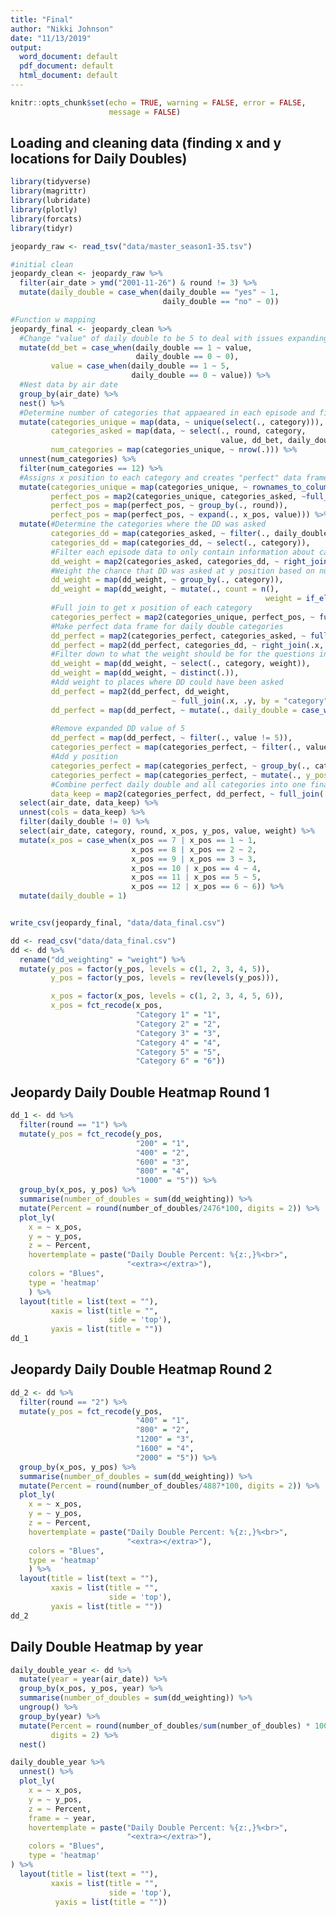 ```yaml
---
title: "Final"
author: "Nikki Johnson"
date: "11/13/2019"
output:
  word_document: default
  pdf_document: default
  html_document: default
---
```


```r
knitr::opts_chunk$set(echo = TRUE, warning = FALSE, error = FALSE, 
                      message = FALSE)
```

## Loading and cleaning data (finding x and y locations for Daily Doubles)

```r
library(tidyverse)
library(magrittr)
library(lubridate)
library(plotly)
library(forcats)
library(tidyr)

jeopardy_raw <- read_tsv("data/master_season1-35.tsv")

#initial clean
jeopardy_clean <- jeopardy_raw %>%
  filter(air_date > ymd("2001-11-26") & round != 3) %>% 
  mutate(daily_double = case_when(daily_double == "yes" ~ 1,
                                  daily_double == "no" ~ 0))

#Function w mapping
jeopardy_final <- jeopardy_clean %>% 
  #Change "value" of daily double to be 5 to deal with issues expanding later on
  mutate(dd_bet = case_when(daily_double == 1 ~ value,
                            daily_double == 0 ~ 0),
         value = case_when(daily_double == 1 ~ 5,
                           daily_double == 0 ~ value)) %>% 
  #Nest data by air date
  group_by(air_date) %>% 
  nest() %>% 
  #Determine number of categories that appaeared in each episode and filter to only episodes with all catagories asked
  mutate(categories_unique = map(data, ~ unique(select(., category))),
         categories_asked = map(data, ~ select(., round, category, 
                                               value, dd_bet, daily_double)),
         num_categories = map(categories_unique, ~ nrow(.))) %>% 
  unnest(num_categories) %>% 
  filter(num_categories == 12) %>% 
  #Assigns x position to each category and creates "perfect" data frame
  mutate(categories_unique = map(categories_unique, ~ rownames_to_column(., var = "x_pos")),
         perfect_pos = map2(categories_unique, categories_asked, ~full_join(.x, .y)),
         perfect_pos = map(perfect_pos, ~ group_by(., round)),
         perfect_pos = map(perfect_pos, ~ expand(., x_pos, value))) %>% 
  mutate(#Determine the categories where the DD was asked
         categories_dd = map(categories_asked, ~ filter(., daily_double == 1)),
         categories_dd = map(categories_dd, ~ select(., category)),
         #Filter each episode data to only contain information about category where DD was asked
         dd_weight = map2(categories_asked, categories_dd, ~ right_join(.x, .y, by = "category")),
         #Weight the chance that DD was asked at y position based on number of questions asked in each category
         dd_weight = map(dd_weight, ~ group_by(., category)),
         dd_weight = map(dd_weight, ~ mutate(., count = n(),
                                                         weight = if_else(count == 5, 1, 1/(6-count)))),
         #Full join to get x position of each category
         categories_perfect = map2(categories_unique, perfect_pos, ~ full_join(.x, .y, by = c("x_pos"))),
         #Make perfect data frame for daily double categories
         dd_perfect = map2(categories_perfect, categories_asked, ~ full_join(.x, .y, by = c("round", "category", "value"))),
         dd_perfect = map2(dd_perfect, categories_dd, ~ right_join(.x, .y, by = "category")),
         #Filter down to what the weight should be for the questions in the DD category
         dd_weight = map(dd_weight, ~ select(., category, weight)),
         dd_weight = map(dd_weight, ~ distinct(.)),
         #Add weight to places where DD could have been asked
         dd_perfect = map2(dd_perfect, dd_weight,
                                    ~ full_join(.x, .y, by = "category")),
         dd_perfect = map(dd_perfect, ~ mutate(., daily_double = case_when(is.na(daily_double) == TRUE ~ weight,
                                                                                             is.na(daily_double) == FALSE ~ daily_double))),
         #Remove expanded DD value of 5
         dd_perfect = map(dd_perfect, ~ filter(., value != 5)),
         categories_perfect = map(categories_perfect, ~ filter(., value != 5)),
         #Add y position
         categories_perfect = map(categories_perfect, ~ group_by(., category)),
         categories_perfect = map(categories_perfect, ~ mutate(., y_pos = c("1", "2", "3", "4", "5"))),
         #Combine perfect daily double and all categories into one final dataframe
         data_keep = map2(categories_perfect, dd_perfect, ~ full_join(.x, .y, by = c("x_pos", "category", "round", "value")))) %>% 
  select(air_date, data_keep) %>% 
  unnest(cols = data_keep) %>% 
  filter(daily_double != 0) %>% 
  select(air_date, category, round, x_pos, y_pos, value, weight) %>% 
  mutate(x_pos = case_when(x_pos == 7 | x_pos == 1 ~ 1,
                           x_pos == 8 | x_pos == 2 ~ 2,
                           x_pos == 9 | x_pos == 3 ~ 3,
                           x_pos == 10 | x_pos == 4 ~ 4,
                           x_pos == 11 | x_pos == 5 ~ 5,
                           x_pos == 12 | x_pos == 6 ~ 6)) %>% 
  mutate(daily_double = 1) 


write_csv(jeopardy_final, "data/data_final.csv")

```

```r
dd <- read_csv("data/data_final.csv") 
dd <- dd %>% 
  rename("dd_weighting" = "weight") %>% 
  mutate(y_pos = factor(y_pos, levels = c(1, 2, 3, 4, 5)),
         y_pos = factor(y_pos, levels = rev(levels(y_pos))),

         x_pos = factor(x_pos, levels = c(1, 2, 3, 4, 5, 6)),
         x_pos = fct_recode(x_pos, 
                            "Category 1" = "1",
                            "Category 2" = "2",
                            "Category 3" = "3",
                            "Category 4" = "4",
                            "Category 5" = "5",
                            "Category 6" = "6")) 
```

## Jeopardy Daily Double Heatmap Round 1

```r

dd_1 <- dd %>% 
  filter(round == "1") %>%
  mutate(y_pos = fct_recode(y_pos,
                            "200" = "1",
                            "400" = "2",
                            "600" = "3",
                            "800" = "4",
                            "1000" = "5")) %>% 
  group_by(x_pos, y_pos) %>% 
  summarise(number_of_doubles = sum(dd_weighting)) %>% 
  mutate(Percent = round(number_of_doubles/2476*100, digits = 2)) %>%
  plot_ly(
    x = ~ x_pos,
    y = ~ y_pos,
    z = ~ Percent,
    hovertemplate = paste("Daily Double Percent: %{z:,}%<br>",
                          "<extra></extra>"),
    colors = "Blues",
    type = 'heatmap'
    ) %>%
  layout(title = list(text = ""), 
         xaxis = list(title = "", 
                      side = 'top'),
         yaxis = list(title = ""))
dd_1

```

## Jeopardy Daily Double Heatmap Round 2

```r

dd_2 <- dd %>%
  filter(round == "2") %>%
  mutate(y_pos = fct_recode(y_pos,
                            "400" = "1",
                            "800" = "2",
                            "1200" = "3",
                            "1600" = "4",
                            "2000" = "5")) %>% 
  group_by(x_pos, y_pos) %>% 
  summarise(number_of_doubles = sum(dd_weighting)) %>% 
  mutate(Percent = round(number_of_doubles/4887*100, digits = 2)) %>%
  plot_ly(
    x = ~ x_pos,
    y = ~ y_pos,
    z = ~ Percent,
    hovertemplate = paste("Daily Double Percent: %{z:,}%<br>",
                          "<extra></extra>"),
    colors = "Blues",
    type = 'heatmap'
    ) %>%
  layout(title = list(text = ""), 
         xaxis = list(title = "", 
                      side = 'top'), 
         yaxis = list(title = ""))
dd_2

```

## Daily Double Heatmap by year

```r

daily_double_year <- dd %>% 
  mutate(year = year(air_date)) %>% 
  group_by(x_pos, y_pos, year) %>%
  summarise(number_of_doubles = sum(dd_weighting)) %>% 
  ungroup() %>% 
  group_by(year) %>% 
  mutate(Percent = round(number_of_doubles/sum(number_of_doubles) * 100), 
         digits = 2) %>% 
  nest()

daily_double_year %>% 
  unnest() %>% 
  plot_ly(
    x = ~ x_pos,
    y = ~ y_pos,
    z = ~ Percent,
    frame = ~ year,
    hovertemplate = paste("Daily Double Percent: %{z:,}%<br>",
                          "<extra></extra>"),
    colors = "Blues",
    type = 'heatmap'
) %>% 
  layout(title = list(text = ""), 
         xaxis = list(title = "", 
                      side = 'top'),
          yaxis = list(title = ""))
```



